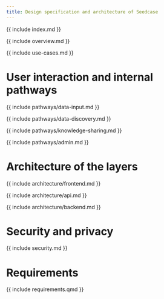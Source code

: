 ```yaml
---
title: Design specification and architecture of Seedcase
---
```


<!-- connects all docs and sends to Zenodo for each "release" -->

{{ include index.md }}

{{ include overview.md }}

{{ include use-cases.md }}

# User interaction and internal pathways

<!-- NOTE: Orchestration? -->

{{ include pathways/data-input.md }}

{{ include pathways/data-discovery.md }}

{{ include pathways/knowledge-sharing.md }}

{{ include pathways/admin.md }}

# Architecture of the layers

{{ include architecture/frontend.md }}

{{ include architecture/api.md }}

{{ include architecture/backend.md }}

# Security and privacy

{{ include security.md }}

# Requirements

{{ include requirements.qmd }}

